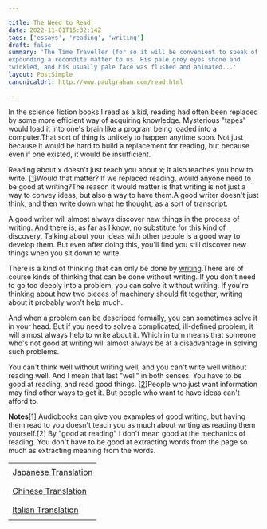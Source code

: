 ```yaml
---

title: The Need to Read
date: 2022-11-01T15:32:14Z
tags: ['essays', 'reading', 'writing']
draft: false
summary: 'The Time Traveller (for so it will be convenient to speak of him) was
expounding a recondite matter to us. His pale grey eyes shone and
twinkled, and his usually pale face was flushed and animated...'
layout: PostSimple
canonicalUrl: http://www.paulgraham.com/read.html

---
```


In the science fiction books I read as a kid, reading had often been replaced by some more efficient way of acquiring knowledge. Mysterious "tapes" would load it into one's brain like a program being loaded into a computer.That sort of thing is unlikely to happen anytime soon. Not just because it would be hard to build a replacement for reading, but because even if one existed, it would be insufficient.

Reading about x doesn't just teach you about x; it also teaches you how to write. [[1](#f1n)]Would that matter? If we replaced reading, would anyone need to be good at writing?The reason it would matter is that writing is not just a way to convey ideas, but also a way to have them.A good writer doesn't just think, and then write down what he thought, as a sort of transcript.

A good writer will almost always discover new things in the process of writing. And there is, as far as I know, no substitute for this kind of discovery. Talking about your ideas with other people is a good way to develop them. But even after doing this, you'll find you still discover new things when you sit down to write.

There is a kind of thinking that can only be done by [writing](words.html).There are of course kinds of thinking that can be done without writing. If you don't need to go too deeply into a problem, you can solve it without writing. If you're thinking about how two pieces of machinery should fit together, writing about it probably won't help much.

And when a problem can be described formally, you can sometimes solve it in your head. But if you need to solve a complicated, ill-defined problem, it will almost always help to write about it. Which in turn means that someone who's not good at writing will almost always be at a disadvantage in solving such problems.

You can't think well without writing well, and you can't write well without reading well. And I mean that last "well" in both senses. You have to be good at reading, and read good things. [[2](#f2n)]People who just want information may find other ways to get it. But people who want to have ideas can't afford to.

**Notes**[1] Audiobooks can give you examples of good writing, but having them read to you doesn't teach you as much about writing as reading them yourself.[2] By "good at reading" I don't mean good at the mechanics of reading. You don't have to be good at extracting words from the page so much as extracting meaning from the words.

|                                                                        |
| ---------------------------------------------------------------------- |
|                                                                        |
| [Japanese Translation](https://practical-scheme.net/trans/read-j.html) |
|                                                                        |
|                                                                        |
| [Chinese Translation](https://catcoding.me/p/read/)                    |
|                                                                        |
|                                                                        |
| [Italian Translation](https://marcotrombetti.com/leggere)              |
|                                                                        |
